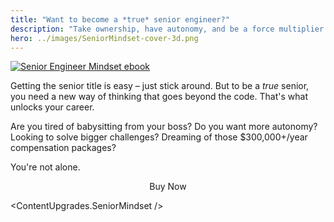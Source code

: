 ```yaml
---
title: "Want to become a *true* senior engineer?"
description: "Take ownership, have autonomy, and be a force multiplier on your team. Becoming a *true* senior engineer takes a new way of thinking."
hero: ../images/SeniorMindset-cover-3d.png
---
```



[![Senior Engineer Mindset ebook](../images/SeniorMindset-cover-3d.png)]()

Getting the senior title is easy – just stick around. But to be a *true* senior, you need a new way of thinking that goes beyond the code. That's what unlocks your career.

Are you tired of babysitting from your boss? Do you want more autonomy? Looking to solve bigger challenges? Dreaming of those $300,000+/year compensation packages?

You're not alone.

<center>
    <PurchaseButton productId="vixmi">Buy Now</PurchaseButton>
</center>

<ContentUpgrades.SeniorMindset />